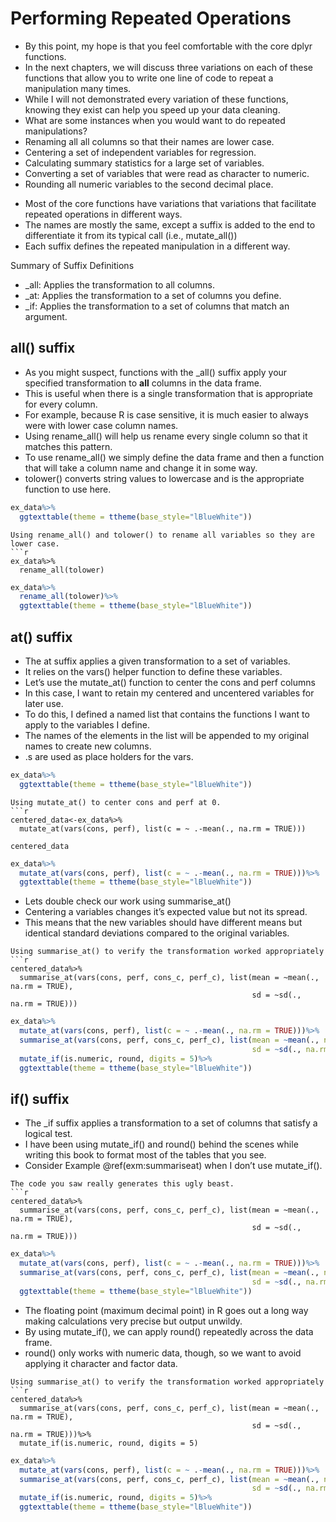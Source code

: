 # Performing Repeated Operations
- By this point, my hope is that you feel comfortable with the core dplyr functions.
- In the next chapters, we will discuss three variations on each of these functions that allow you to write one line of code to repeat a manipulation many times. 
- While I will not demonstrated every variation of these functions, knowing they exist can help you speed up your data cleaning.
- What are some instances when you would want to do repeated manipulations?
<div class = list>
- Renaming all all columns so that their names are lower case.
- Centering a set of independent variables for regression.
- Calculating summary statistics for a large set of variables.
- Converting a set of variables that were read as character to numeric.
- Rounding all numeric variables to the second decimal place.
</div>

- Most of the core functions have variations that variations that facilitate repeated operations in different ways.
- The names are mostly the same, except a suffix is added to the end to differentiate it from its typical call (i.e., mutate_all())
- Each suffix defines the repeated manipulation in a different way.

<div class = activity>
<div class = activitytitle>
Summary of Suffix Definitions
</div>
- _all: Applies the transformation to all columns.
- _at: Applies the transformation to a set of columns you define.
- _if: Applies the transformation to a set of columns that match an argument.
</div>

## all() suffix
- As you might suspect, functions with the _all() suffix apply your specified transformation to **all** columns in the data frame.
- This is useful when there is a single transformation that is appropriate for every column.
- For example, because R is case sensitive, it is much easier to always were with lower case column names.
- Using rename_all() will help us rename every single column so that it matches this pattern.
- To use rename_all() we simply define the data frame and then a function that will take a column name and change it in some way.
- tolower() converts string values to lowercase and is the appropriate function to use here.

```r
ex_data%>%
  ggtexttable(theme = ttheme(base_style="lBlueWhite"))
```


```example
Using rename_all() and tolower() to rename all variables so they are lower case.
```r
ex_data%>%
  rename_all(tolower)
```

```r
ex_data%>%
  rename_all(tolower)%>%
  ggtexttable(theme = ttheme(base_style="lBlueWhite"))
```

## at() suffix
- The at suffix applies a given transformation to a set of variables.
- It relies on the vars() helper function to define these variables. 
- Let's use the mutate_at() function to center the cons and perf columns
- In this case, I want to retain my centered and uncentered variables for later use.
- To do this, I defined a named list that contains the functions I want to apply to the variables I define.
- The names of the elements in the list will be appended to my original names to create new columns. 
- .s are used as place holders for the vars.

```r
ex_data%>%
  ggtexttable(theme = ttheme(base_style="lBlueWhite"))
```

```example
Using mutate_at() to center cons and perf at 0.
```r
centered_data<-ex_data%>%
  mutate_at(vars(cons, perf), list(c = ~ .-mean(., na.rm = TRUE)))

centered_data
```

```r
ex_data%>%
  mutate_at(vars(cons, perf), list(c = ~ .-mean(., na.rm = TRUE)))%>%
  ggtexttable(theme = ttheme(base_style="lBlueWhite"))
```
- Lets double check our work using summarise_at()
- Centering a variables changes it's expected value but not its spread.
- This means that the new variables should have different means but identical standard deviations compared to the original variables.

```example
Using summarise_at() to verify the transformation worked appropriately
```r
centered_data%>%
  summarise_at(vars(cons, perf, cons_c, perf_c), list(mean = ~mean(., na.rm = TRUE),
                                                      sd = ~sd(., na.rm = TRUE)))

```

```r
ex_data%>%
  mutate_at(vars(cons, perf), list(c = ~ .-mean(., na.rm = TRUE)))%>%
  summarise_at(vars(cons, perf, cons_c, perf_c), list(mean = ~mean(., na.rm = TRUE),
                                                      sd = ~sd(., na.rm = TRUE)))%>%
  mutate_if(is.numeric, round, digits = 5)%>%
  ggtexttable(theme = ttheme(base_style="lBlueWhite"))
```


## if() suffix
- The _if suffix applies a transformation to a set of columns that satisfy a logical test.
- I have been using mutate_if() and round() behind the scenes while writing this book to format most of the tables that you see. 
- Consider Example \@ref(exm:summariseat) when I don't use mutate_if(). 

```example
The code you saw really generates this ugly beast. 
```r
centered_data%>%
  summarise_at(vars(cons, perf, cons_c, perf_c), list(mean = ~mean(., na.rm = TRUE),
                                                      sd = ~sd(., na.rm = TRUE)))

```

```r
ex_data%>%
  mutate_at(vars(cons, perf), list(c = ~ .-mean(., na.rm = TRUE)))%>%
  summarise_at(vars(cons, perf, cons_c, perf_c), list(mean = ~mean(., na.rm = TRUE),
                                                      sd = ~sd(., na.rm = TRUE)))%>%
  ggtexttable(theme = ttheme(base_style="lBlueWhite"))
```

- The floating point (maximum decimal point) in R goes out a long way making calculations very precise but output unwildy.
- By using mutate_if(), we can apply round() repeatedly across the data frame. 
- round() only works with numeric data, though, so we want to avoid applying it character and factor data.

```example
Using summarise_at() to verify the transformation worked appropriately
```r
centered_data%>%
  summarise_at(vars(cons, perf, cons_c, perf_c), list(mean = ~mean(., na.rm = TRUE),
                                                      sd = ~sd(., na.rm = TRUE)))%>%
  mutate_if(is.numeric, round, digits = 5)
```

```r
ex_data%>%
  mutate_at(vars(cons, perf), list(c = ~ .-mean(., na.rm = TRUE)))%>%
  summarise_at(vars(cons, perf, cons_c, perf_c), list(mean = ~mean(., na.rm = TRUE),
                                                      sd = ~sd(., na.rm = TRUE)))%>%
  mutate_if(is.numeric, round, digits = 5)%>%
  ggtexttable(theme = ttheme(base_style="lBlueWhite"))
```
